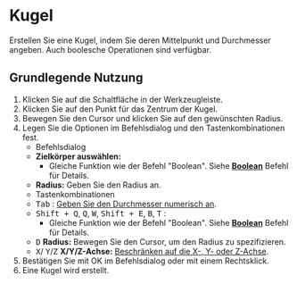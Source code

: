 
# Kugel

<Reference shortcut='' command='Sphere' button='Werkzeugleiste' />

Erstellen Sie eine Kugel, indem Sie deren Mittelpunkt und Durchmesser angeben. Auch boolesche Operationen sind verfügbar.

## Grundlegende Nutzung

1. Klicken Sie auf die Schaltfläche <ButtonIcon type="button-sphere" /> in der Werkzeugleiste.
2. Klicken Sie auf den Punkt für das Zentrum der Kugel.
3. Bewegen Sie den Cursor und klicken Sie auf den gewünschten Radius.
4. Legen Sie die Optionen im Befehlsdialog und den Tastenkombinationen fest.
   - <Kst>Befehlsdialog</Kst>
   - **Zielkörper auswählen:** 
      - Gleiche Funktion wie der Befehl "Boolean". Siehe [**Boolean**](../solid/boolean) Befehl für Details.
   - **Radius:** Geben Sie den Radius an.
   - <Kst>Tastenkombinationen</Kst>
   - <kbd>Tab</kbd> : [Geben Sie den Durchmesser numerisch an](./sketching-essentials#specify-dimensions-numerically).
   - <kbd>Shift + Q</kbd>, <kbd>Q</kbd>, <kbd>W</kbd>, <kbd>Shift + E</kbd>, <kbd>B</kbd>, <kbd>T</kbd> : 
      - Gleiche Funktion wie der Befehl "Boolean". Siehe [**Boolean**](../solid/boolean) Befehl für Details.
   - <kbd>D</kbd> **Radius:** Bewegen Sie den Cursor, um den Radius zu spezifizieren.
   - <kbd>X</kbd>/ <kbd>Y</kbd>/<kbd>Z</kbd> **X/Y/Z-Achse:** [Beschränken auf die X-, Y- oder Z-Achse](./sketching-essentials#constrain-to-an-axis).
5. Bestätigen Sie mit OK im Befehlsdialog oder mit einem Rechtsklick.
6. Eine Kugel wird erstellt.

<VideoPlayer fileName="sphere"/>